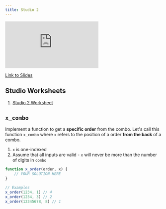 ```yaml
---
title: Studio 2
---
```


<iframe 
    src="https://docs.google.com/presentation/d/e/2PACX-1vTpNqzXMi7ysKYUfWOMpxoqZTwYqO4fLspD-X_Y5pyN9Lcohg1rirSeOgiUOkl75ywSyMaDsTfann2f/embed" 
    class="aspect-video w-full"
    frameborder="0" 
    allowfullscreen="true" 
    mozallowfullscreen="true" 
    webkitallowfullscreen="true">
</iframe>

[Link to Slides](https://docs.google.com/presentation/d/1UoJAvRIVl-xECXhvcuJSUqlBaLIqapDoOtgNW2sRUpA/edit?usp=sharing)

## Studio Worksheets

1. [Studio 2 Worksheet](https://drive.google.com/file/d/1Yx8yEejibjX-9L9EEww3IMxg09Up4BAH/view?usp=drive_link)

## `x_combo` 

Implement a function to get a **specific order** from the combo. Let's call this function `x_combo` where `x` refers to the position of a order **from the back** of a combo.

1. `x` is one-indexed
2. Assume that all inputs are valid - `x` will never be more than the number of digits in `combo`


```javascript
function x_order(order, x) {
    // YOUR SOLUTION HERE 
}

// Examples
x_order(1234, 1) // 4
x_order(1234, 3) // 2
x_order(12345678, 8) // 1
```
